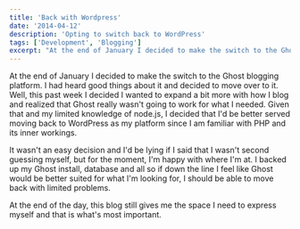 ```yaml
---
title: 'Back with Wordpress'
date: '2014-04-12'
description: 'Opting to switch back to WordPress'
tags: ['Development', 'Blogging']
excerpt: "At the end of January I decided to make the switch to the Ghost blogging platform. I had heard good things about it and decided to move over to it. Well, this past week I decided I wanted to expand a bit more with how I blog and realized that Ghost really wasn't going to work for what I needed. Given that and my limited knowledge of node.js, I decided that I'd be better served moving back to WordPress as my platform since I am familiar with PHP and its inner workings."
---
```


At the end of January I decided to make the switch to the Ghost blogging platform. I had heard good things about it and decided to move over to it. Well, this past week I decided I wanted to expand a bit more with how I blog and realized that Ghost really wasn't going to work for what I needed. Given that and my limited knowledge of node.js, I decided that I'd be better served moving back to WordPress as my platform since I am familiar with PHP and its inner workings.

It wasn't an easy decision and I'd be lying if I said that I wasn't second guessing myself, but for the moment, I'm happy with where I'm at. I backed up my Ghost install, database and all so if down the line I feel like Ghost would be better suited for what I'm looking for, I should be able to move back with limited problems.

At the end of the day, this blog still gives me the space I need to express myself and that is what's most important.

